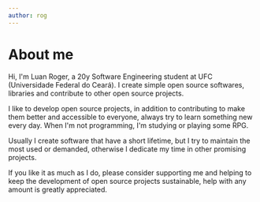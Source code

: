```yaml
---
author: rog
---
```


# About me
Hi, I'm Luan Roger, a 20y Software Engineering student at UFC (Universidade Federal do Ceará). I create simple open source softwares, libraries and contribute to other open source projects.

I like to develop open source projects, in addition to contributing to make them better and accessible to everyone, always try to learn something new every day. When I'm not programming, I'm studying or playing some RPG.

Usually I create software that have a short lifetime, but I try to maintain the most used or demanded, otherwise I dedicate my time in other promising projects.

If you like it as much as I do, please consider supporting me and helping to keep the development of open source projects sustainable, help with any amount is greatly appreciated.

<SponsorButton/>